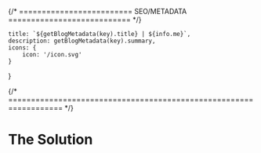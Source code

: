 
{/* ========================= SEO/METADATA =========================== */}



    title: `${getBlogMetadata(key).title} | ${info.me}`,
    description: getBlogMetadata(key).summary,
    icons: {
        icon: '/icon.svg'
    }
}

{/* ================================================================== */}


# The Solution